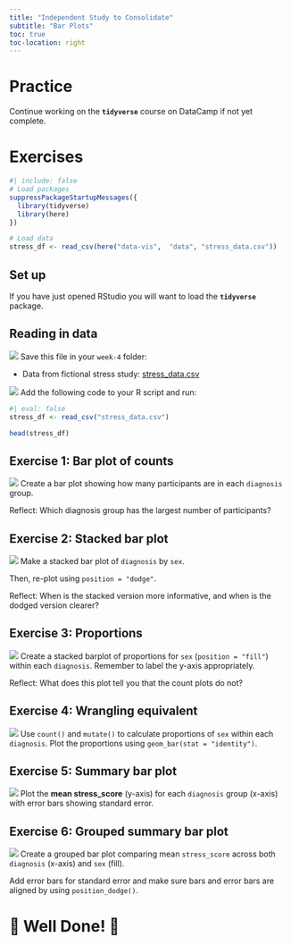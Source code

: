```yaml
---
title: "Independent Study to Consolidate"
subtitle: "Bar Plots"
toc: true
toc-location: right
---
```


# Practice

Continue working on the **`tidyverse`** course on DataCamp if not yet complete.

# Exercises

```r
#| include: false
# Load packages
suppressPackageStartupMessages({
  library(tidyverse)
  library(here)
})

# Load data
stress_df <- read_csv(here("data-vis",  "data", "stress_data.csv"))
```

## Set up

If you have just opened RStudio you will want to load the **`tidyverse`** package.

## Reading in data

![](images/do_on_your_computer.png) Save this file in your `week-4` folder:  

-   Data from fictional stress study: [stress_data.csv](../data/stress_data.csv)

![](images/do_in_R.png) Add the following code to your R script and run:

```r
#| eval: false
stress_df <- read_csv("stress_data.csv")
```

```r
head(stress_df)
```


## Exercise 1: Bar plot of counts

![](images/do_in_R.png) Create a bar plot showing how many participants are in each `diagnosis` group.

Reflect: Which diagnosis group has the largest number of participants?


## Exercise 2: Stacked bar plot

![](images/do_in_R.png) Make a stacked bar plot of `diagnosis` by `sex`.  

Then, re-plot using `position = "dodge"`.

Reflect: When is the stacked version more informative, and when is the dodged version clearer?


## Exercise 3: Proportions

![](images/do_in_R.png) Create a stacked barplot of proportions for `sex` (`position = "fill"`) within each `diagnosis`. Remember to label the y-axis appropriately. 

Reflect: What does this plot tell you that the count plots do not?


## Exercise 4: Wrangling equivalent

![](images/do_in_R.png) Use `count()` and `mutate()` to calculate proportions of `sex` within each `diagnosis`. Plot the proportions using `geom_bar(stat = "identity")`.



## Exercise 5: Summary bar plot

![](images/do_in_R.png) Plot the **mean stress_score** (y-axis) for each `diagnosis` group (x-axis) with error bars showing standard error.  



## Exercise 6: Grouped summary bar plot

![](images/do_in_R.png) Create a grouped bar plot comparing mean `stress_score` across both `diagnosis` (x-axis) and `sex` (fill).  

Add error bars for standard error and make sure bars and error bars are aligned by using `position_dodge()`.


# 🥳 Well Done! 🎉
